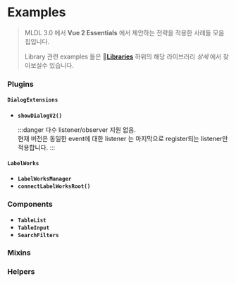 # Examples

> MLDL 3.0 에서 **Vue 2 Essentials** 에서 제안하는 전략을 적용한 사례들 모음집입니다.
>
> Library 관련 examples 들은 🔗[**Libraries**](/docs/category/libraries) 하위의 해당 라이브러리 _상세_ 에서 찾아보실수 있습니다.

### Plugins

#### **`DialogExtensions`**

- **`showDialogV2()`**

  :::danger
  다수 listener/observer 지원 없음. <br/>
  현재 버전은 동일한 event에 대한 listener 는 마지막으로 register되는 listener만 적용합니다.
  :::

#### **`LabelWorks`**

- **`LabelWorksManager`**
- **`connectLabelWorksRoot()`**

### Components

- **`TableList`**
- **`TableInput`**
- **`SearchFilters`**

### Mixins

### Helpers
